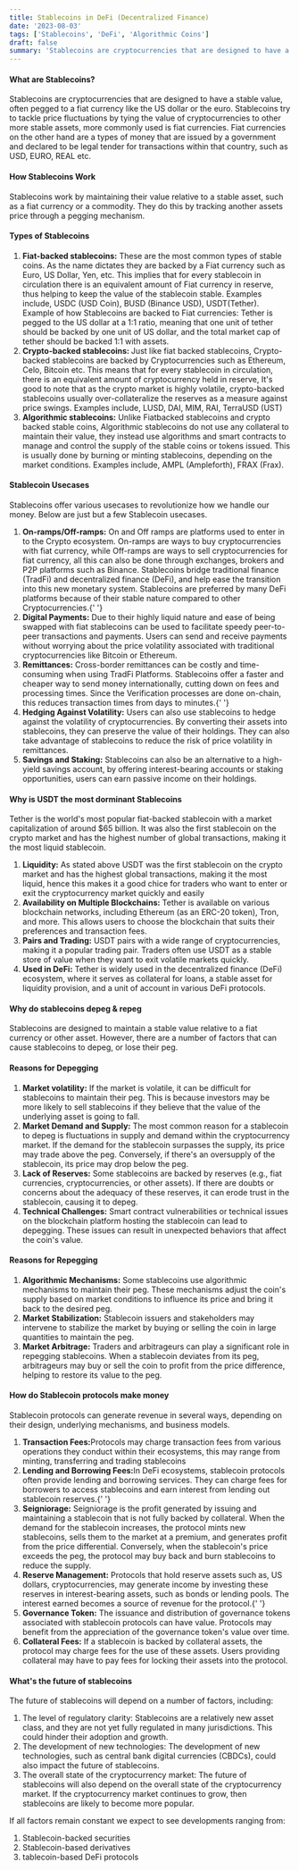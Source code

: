 ```yaml
---
title: Stablecoins in DeFi (Decentralized Finance)
date: '2023-08-03'
tags: ['Stablecoins', 'DeFi', 'Algorithmic Coins']
draft: false
summary: 'Stablecoins are cryptocurrencies that are designed to have a stable value, often pegged to a fiat currency like the US dollar or the euro.'
---
```


#### What are Stablecoins?

Stablecoins are cryptocurrencies that are designed to have a stable value, often pegged to a fiat currency like the US dollar or the euro. Stablecoins try to tackle price fluctuations by tying the value of cryptocurrencies to other more stable assets, more commonly used is fiat currencies. Fiat currencies on the other hand are a types of money that are issued by a government and declared to be legal tender for transactions within that country, such as USD, EURO, REAL etc.

#### How Stablecoins Work

Stablecoins work by maintaining their value relative to a stable asset, such as a fiat currency or a commodity. They do this by tracking another assets price through a pegging mechanism.

#### Types of Stablecoins

<ol>
  <li>
    <strong>Fiat-backed stablecoins:</strong> These are the most common types of stable coins. As
    the name dictates they are backed by a Fiat currency such as Euro, US Dollar, Yen, etc. This
    implies that for every stablecoin in circulation there is an equivalent amount of Fiat currency
    in reserve, thus helping to keep the value of the stablecoin stable. Examples include, USDC (USD
    Coin), BUSD (Binance USD), USDT(Tether). Example of how Stablecoins are backed to Fiat
    currencies: Tether is pegged to the US dollar at a 1:1 ratio, meaning that one unit of tether
    should be backed by one unit of US dollar, and the total market cap of tether should be backed
    1:1 with assets. ​​
  </li>
  <li>
    <strong>Crypto-backed stablecoins: </strong> Just like fiat backed stablecoins, Crypto-backed
    stablecoins are backed by Cryptocurrencies such as Ethereum, Celo, Bitcoin etc. This means that
    for every stablecoin in circulation, there is an equivalent amount of cryptocurrency held in
    reserve, It's good to note that as the crypto market is highly volatile, crypto-backed
    stablecoins usually over-collateralize the reserves as a measure against price swings. Examples
    include, LUSD, DAI, MIM, RAI, TerraUSD (UST)
  </li>
  <li>
    <strong>Algorithmic stablecoins:</strong> Unlike Fiatbacked stablecoins and crypto backed stable
    coins, Algorithmic stablecoins do not use any collateral to maintain their value, they instead
    use algorithms and smart contracts to manage and control the supply of the stable coins or
    tokens issued. This is usually done by burning or minting stablecoins, depending on the market
    conditions. Examples include, AMPL (Ampleforth), FRAX (Frax).
  </li>
</ol>

#### Stablecoin Usecases

Stablecoins offer various usecases to revolutionize how we handle our money. Below are just but a few Stablecoin usecases.

<ol>
  <li>
    <strong>On-ramps/Off-ramps:</strong> On and Off ramps are platforms used to enter in to the
    Crypto ecosystem. On-ramps are ways to buy cryptocurrencies with fiat currency, while Off-ramps
    are ways to sell cryptocurrencies for fiat currency, all this can also be done through
    exchanges, brokers and P2P platforms such as Binance. Stablecoins bridge traditional finance
    (TradFi) and decentralized finance (DeFi), and help ease the transition into this new monetary
    system. Stablecoins are preferred by many DeFi platforms because of their stable nature compared
    to other Cryptocurrencies.{' '}
  </li>
  <li>
    <strong>Digital Payments:</strong> Due to their highly liquid nature and ease of being swapped
    with fiat stablecoins can be used to facilitate speedy peer-to-peer transactions and payments.
    Users can send and receive payments without worrying about the price volatility associated with
    traditional cryptocurrencies like Bitcoin or Ethereum.
  </li>
  <li>
    <strong>Remittances:</strong> Cross-border remittances can be costly and time-consuming when
    using TradFi Platforms. Stablecoins offer a faster and cheaper way to send money
    internationally, cutting down on fees and processing times. Since the Verification processes are
    done on-chain, this reduces transaction times from days to minutes.{' '}
  </li>
  <li>
    <strong>Hedging Against Volatility:</strong> Users can also use stablecoins to hedge against the
    volatility of cryptocurrencies. By converting their assets into stablecoins, they can preserve
    the value of their holdings. They can also take advantage of stablecoins to reduce the risk of
    price volatility in remittances.
  </li>
  <li>
    <strong>Savings and Staking:</strong> Stablecoins can also be an alternative to a high-yield
    savings account, by offering interest-bearing accounts or staking opportunities, users can earn
    passive income on their holdings.
  </li>
</ol>

#### Why is USDT the most dorminant Stablecoins

Tether is the world's most popular fiat-backed stablecoin with a market capitalization of around $65 billion. It was also the first stablecoin on the crypto market and has the highest number of global transactions, making it the most liquid stablecoin.

<ol>
  <li>
    <strong>Liquidity:</strong> As stated above USDT was the first stablecoin on the crypto market
    and has the highest global transactions, making it the most liquid, hence this makes it a good
    chice for traders who want to enter or exit the cryptocurrency market quickly and easily
  </li>
  <li>
    <strong>Availability on Multiple Blockchains:</strong> Tether is available on various blockchain
    networks, including Ethereum (as an ERC-20 token), Tron, and more. This allows users to choose
    the blockchain that suits their preferences and transaction fees.
  </li>
  <li>
    <strong>Pairs and Trading:</strong> USDT pairs with a wide range of cryptocurrencies, making it
    a popular trading pair. Traders often use USDT as a stable store of value when they want to exit
    volatile markets quickly.
  </li>
  <li>
    <strong>Used in DeFi:</strong> Tether is widely used in the decentralized finance (DeFi)
    ecosystem, where it serves as collateral for loans, a stable asset for liquidity provision, and
    a unit of account in various DeFi protocols.
  </li>
</ol>

#### Why do stablecoins depeg & repeg

Stablecoins are designed to maintain a stable value relative to a fiat currency or other asset. However, there are a number of factors that can cause stablecoins to depeg, or lose their peg.

#### Reasons for Depegging

<ol>
  <li>
    <strong>Market volatility:</strong> If the market is volatile, it can be difficult for
    stablecoins to maintain their peg. This is because investors may be more likely to sell
    stablecoins if they believe that the value of the underlying asset is going to fall.
  </li>
  <li>
    <strong>Market Demand and Supply:</strong> The most common reason for a stablecoin to depeg is
    fluctuations in supply and demand within the cryptocurrency market. If the demand for the
    stablecoin surpasses the supply, its price may trade above the peg. Conversely, if there's an
    oversupply of the stablecoin, its price may drop below the peg.
  </li>
  <li>
    <strong>Lack of Reserves:</strong> Some stablecoins are backed by reserves (e.g., fiat
    currencies, cryptocurrencies, or other assets). If there are doubts or concerns about the
    adequacy of these reserves, it can erode trust in the stablecoin, causing it to depeg.
  </li>
  <li>
    <strong>Technical Challenges:</strong> Smart contract vulnerabilities or technical issues on the
    blockchain platform hosting the stablecoin can lead to depegging. These issues can result in
    unexpected behaviors that affect the coin's value.
  </li>
</ol>

#### Reasons for Repegging

<ol>
  <li>
    <strong>Algorithmic Mechanisms:</strong> Some stablecoins use algorithmic mechanisms to maintain
    their peg. These mechanisms adjust the coin's supply based on market conditions to influence its
    price and bring it back to the desired peg.
  </li>
  <li>
    <strong>Market Stabilization:</strong> Stablecoin issuers and stakeholders may intervene to
    stabilize the market by buying or selling the coin in large quantities to maintain the peg.
  </li>
  <li>
    <strong>Market Arbitrage:</strong> Traders and arbitrageurs can play a significant role in
    repegging stablecoins. When a stablecoin deviates from its peg, arbitrageurs may buy or sell the
    coin to profit from the price difference, helping to restore its value to the peg.
  </li>
</ol>

#### How do Stablecoin protocols make money

Stablecoin protocols can generate revenue in several ways, depending on their design, underlying mechanisms, and business models.

<ol>
  <li>
    <strong>Transaction Fees:</strong>Protocols may charge transaction fees from various operations
    they conduct within their ecosystems, this may range from minting, transferring and trading
    stablecoins
  </li>
  <li>
    <strong>Lending and Borrowing Fees:</strong>In DeFi ecosystems, stablecoin protocols often
    provide lending and borrowing services. They can charge fees for borrowers to access stablecoins
    and earn interest from lending out stablecoin reserves.{' '}
  </li>
  <li>
    <strong>Seigniorage:</strong> Seigniorage is the profit generated by issuing and maintaining a
    stablecoin that is not fully backed by collateral. When the demand for the stablecoin increases,
    the protocol mints new stablecoins, sells them to the market at a premium, and generates profit
    from the price differential. Conversely, when the stablecoin's price exceeds the peg, the
    protocol may buy back and burn stablecoins to reduce the supply.
  </li>
  <li>
    <strong>Reserve Management:</strong> Protocols that hold reserve assets such as, US dollars,
    cryptocurrencies, may generate income by investing these reserves in interest-bearing assets,
    such as bonds or lending pools. The interest earned becomes a source of revenue for the
    protocol.{' '}
  </li>
  <li>
    <strong>Governance Token:</strong> The issuance and distribution of governance tokens associated
    with stablecoin protocols can have value. Protocols may benefit from the appreciation of the
    governance token's value over time.
  </li>
  <li>
    <strong>Collateral Fees:</strong> If a stablecoin is backed by collateral assets, the protocol
    may charge fees for the use of these assets. Users providing collateral may have to pay fees for
    locking their assets into the protocol.
  </li>
</ol>

#### What's the future of stablecoins

The future of stablecoins will depend on a number of factors, including:

<ol>
  <li>
    The level of regulatory clarity: Stablecoins are a relatively new asset class, and they are not
    yet fully regulated in many jurisdictions. This could hinder their adoption and growth.
  </li>
  <li>
    The development of new technologies: The development of new technologies, such as central bank
    digital currencies (CBDCs), could also impact the future of stablecoins.
  </li>
  <li>
    The overall state of the cryptocurrency market: The future of stablecoins will also depend on
    the overall state of the cryptocurrency market. If the cryptocurrency market continues to grow,
    then stablecoins are likely to become more popular.
  </li>
</ol>

If all factors remain constant we expect to see developments ranging from:

<ol>
  <li>Stablecoin-backed securities</li>
  <li>Stablecoin-based derivatives</li>
  <li>tablecoin-based DeFi protocols</li>
</ol>
